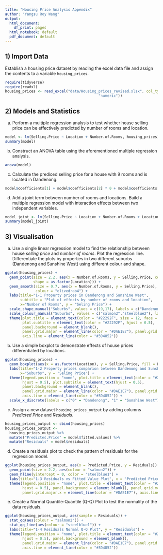 ```yaml
---
title: "Housing Price Analysis Appendix"
author: "Yangsu Roy Wang"
output:
  html_document:
    df_print: paged
  html_notebook: default
  pdf_document: default
---
```

## 1) Import Data

Establish a housing price dataset by reading the excel data file and assign the contents to a variable `housing_prices`.

```r
require(tidyverse)
require(readxl)
housing_prices <- read_excel("data/Housing_prices_revised.xlsx", col_types = c("numeric", "numeric", "numeric", 
                                           "numeric"))
```

## 2) Models and Statistics

a) Perform a multiple regression analysis to test whether house selling price can be effectively predicted by number of rooms and location.

```r
model <- lm(Selling.Price ~ Location + Number.of.Rooms, housing_prices)
summary(model)
```

b) Construct an ANOVA table using the aforementioned multiple regression analysis.

```r
anova(model)
```

c) Calculate the prediced selling price for a house with 9 rooms and is located in Dandenong.

```r
model$coefficients[1] + model$coefficients[2] * 0 + model$coefficients[3] * 9
```

d) Add a joint term between number of rooms and locations. Build a multiple regression model with interaction effects between two independent variables.

```r
model_joint <- lm(Selling.Price ~ Location + Number.of.Rooms + Location : Number.of.Rooms, housing_prices)
summary(model_joint)
```

## 3) Visualisation

a) Use a single linear regression model to find the relationship between house *selling price* and *number of rooms*. Plot the regression line. Differentiate the plots by properties in two different suburbs (Dandenong and Sunshine West) using different colour and shape.

```r
ggplot(housing_prices) +
  geom_point(size = 2.2, aes(x = Number.of.Rooms, y = Selling.Price, colour = as.factor(Location), 
             shape = as.factor(Location))) +
  geom_smooth(size = 0.7, aes(x = Number.of.Rooms, y = Selling.Price), method = lm, se = FALSE, 
              colour = "olivedrab4") +
  labs(title="1-1 Property prices in Dandenong and Sunshine West",
       subtitle = "Plot of effects by number of rooms and location",
       x="Number of Rooms", y = "Seling Price") +
  scale_shape_manual("Suburbs", values = c(19,17), labels = c("Dandenong", "Sunshine West")) +
  scale_colour_manual("Suburbs", values = c("salmon2","steelblue2"), labels = c("Dandenong", "Sunshine West")) +
  theme(plot.title = element_text(color = "#22292F", size = 12, face = "bold", hjust = 0.5),
        plot.subtitle = element_text(color = "#22292F", hjust = 0.5),
        panel.background = element_blank(),
        panel.grid.major = element_line(color = "#DAE1E7"), panel.grid.major.x = element_line(color = "#DAE1E7"),
        axis.line = element_line(color = "#3D4852"))
```

b) Use a simple boxplot to demonstrate effects of house prices differentiated by locations.

```r
ggplot(housing_prices) +
  geom_boxplot(aes(x = as.factor(Location), y = Selling.Price, fill = Location)) +
  labs(title="1-2 Property prices comparion between Dandenong and Sunshine West",
       x="Suburbs", y = "Seling Price") +
  theme(legend.position = "none", plot.title = element_text(color = "#22292F",size = 12, face = "bold",
        hjust = 0.5), plot.subtitle = element_text(hjust = 0.5),
        panel.background = element_blank(),
        panel.grid.major = element_line(color = "#DAE1E7"), panel.grid.major.x = element_line(color = "#DAE1E7"),
        axis.line = element_line(color = "#3D4852")) +
  scale_x_discrete(labels = c("0" = "Dandenong", "1" = "Sunshine West"))
```

c) Assign a new dataset `housing_prices_output` by adding columns *Predicted Price* and *Residuals*.

```r
housing_prices_output <- cbind(housing_prices)
housing_prices_output <- 
  housing_prices_output %>% 
  mutate("Predicted.Price" = model$fitted.values) %>% 
  mutate("Residuals" = model$residuals)
```

d) Create a residuals plot to check the pattern of residuals for the regression model.

```r
ggplot(housing_prices_output, aes(x = Predicted.Price, y = Residuals)) +
  geom_point(size = 2.2, aes(colour = "salmon2")) +
  geom_hline(yintercept = 0, color = "steelblue1") +
  labs(title="1-3 Residuals vs Fitted Value Plot", x = "Predicted Price", y = "Residuals") +
  theme(legend.position = "none", plot.title = element_text(color = "#22292F",size = 12, face = "bold",
        hjust = 0.5), panel.background = element_blank(), panel.grid.major = element_line(color = "#DAE1E7"),
        panel.grid.major.x = element_line(color = "#DAE1E7"), axis.line = element_line(color = "#3D4852"))
```

e) Create a Normal Quantile-Quantile (Q-Q) Plot to test the normality of the data residuals.

```r
ggplot(housing_prices_output, aes(sample = Residuals)) +
  stat_qq(aes(colour = "salmon2")) +
  stat_qq_line(aes(colour = "steelblue1")) +
  labs(title="1-4 Residuals Normal Q-Q Plot", y = "Residuals") +
  theme(legend.position = "none", plot.title = element_text(color = "#22292F",size = 12, face = "bold",
        hjust = 0.5), panel.background = element_blank(),
        panel.grid.major = element_line(color = "#DAE1E7"), panel.grid.major.x = element_line(color = "#DAE1E7"),
        axis.line = element_line(color = "#3D4852"))
```

